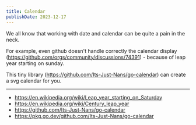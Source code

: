 ```yaml
---
title: Calendar
publishDate: 2023-12-17
---
```


We all know that working with date and calendar can be quite a pain in the neck.

For example, even github doesn't handle correctly the calendar display (https://github.com/orgs/community/discussions/74391) - because of leap year starting on sunday.

This tiny library (https://github.com/Its-Just-Nans/go-calendar) can create a svg calendar for you.

---

- https://en.wikipedia.org/wiki/Leap_year_starting_on_Saturday
- https://en.wikipedia.org/wiki/Century_leap_year
- https://github.com/Its-Just-Nans/go-calendar
- https://pkg.go.dev/github.com/Its-Just-Nans/go-calendar
